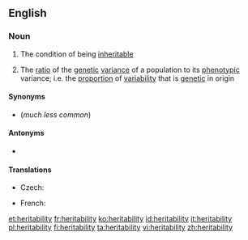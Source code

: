 ==English==

===Noun===
{{wikipedia}}
{{en-noun|~|heritabilities}}

# {{lb|en|uncountable}} The condition of being [[inheritable]]
# {{lb|en|countable|genetics}} The [[ratio]] of the [[genetic]] [[variance]] of a population to its [[phenotypic]] variance; i.e. the [[proportion]] of [[variability]] that is [[genetic]] in origin

====Synonyms====
* {{l|en|inheritability}} (''much less common'')

====Antonyms====
* {{l|en|environmentability}}

====Translations====
{{trans-top|the ratio of the genetic variance of a population to its phenotypic variance}}
* Czech: {{t|cs|dědivost|f}}
{{trans-mid}}
* French: {{t+|fr|héritabilité|f}}
{{trans-bottom}}

[[et:heritability]]
[[fr:heritability]]
[[ko:heritability]]
[[id:heritability]]
[[it:heritability]]
[[pl:heritability]]
[[fi:heritability]]
[[ta:heritability]]
[[vi:heritability]]
[[zh:heritability]]